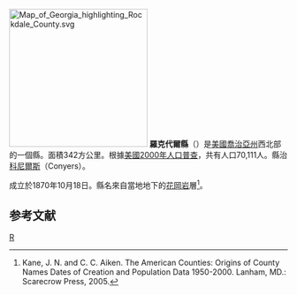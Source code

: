 {{noteTA
|T=zh-hans:罗克代尔县 (佐治亚州);zh-hk:羅克代爾縣 (喬治亞州);zh-tw:羅克代爾郡 (喬治亞州);
}}
[[File:Map_of_Georgia_highlighting_Rockdale_County.svg|250px]]
'''羅克代爾縣'''（{{lang-en|Rockdale County}}）是[[美國|美國]][[喬治亞州|喬治亞州]]西北部的一個縣。面積342方公里。根據[[美國2000年人口普查|美國2000年人口普查]]，共有人口70,111人。縣治[[科尼爾斯_(喬治亞州)|科尼爾斯]]（Conyers）。

成立於1870年10月18日。縣名來自當地地下的[[花岡岩|花岡岩]]層<ref>Kane, J. N. and C. C. Aiken. The American Counties: Origins of County Names Dates of Creation and Population Data 1950-2000. Lanham, MD.: Scarecrow Press, 2005.</ref>。

==参考文献==
<div class="references-small">
<references />
</div>
{{羅克代爾縣 (喬治亞州)}}
{{Georgia}}
[[Category:佐治亚州行政区划|R]]